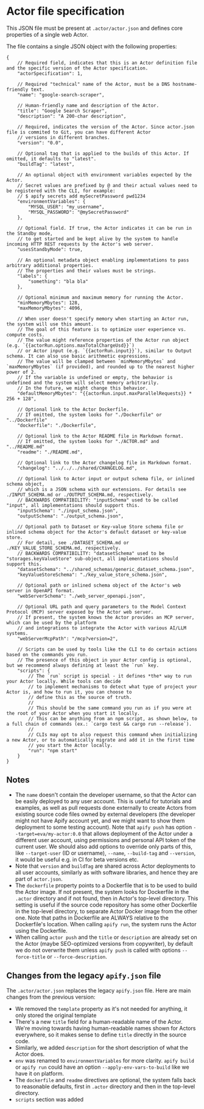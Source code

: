 
# Actor file specification

This JSON file must be present at `.actor/actor.json` and defines core properties of a single web Actor.

The file contains a single JSON object with the following properties:

```jsonc
{
    // Required field, indicates that this is an Actor definition file and the specific version of the Actor specification.
    "actorSpecification": 1,

    // Required "technical" name of the Actor, must be a DNS hostname-friendly text.
    "name": "google-search-scraper",

    // Human-friendly name and description of the Actor.
    "title": "Google Search Scraper",
    "description": "A 200-char description",

    // Required, indicates the version of the Actor. Since actor.json file is commited to Git, you can have different Actor
    // versions in different branches.
    "version": "0.0",

    // Optional tag that is applied to the builds of this Actor. If omitted, it defaults to "latest".
    "buildTag": "latest",

    // An optional object with environment variables expected by the Actor.
    // Secret values are prefixed by @ and their actual values need to be registered with the CLI, for example:
    // $ apify secrets add mySecretPassword pwd1234
    "environmentVariables": {
        "MYSQL_USER": "my_username",
        "MYSQL_PASSWORD": "@mySecretPassword"
    },

    // Optional field. If true, the Actor indicates it can be run in the Standby mode,
    // to get started and be kept alive by the system to handle incoming HTTP REST requests by the Actor's web server.
    "usesStandbyMode": true,

    // An optional metadata object enabling implementations to pass arbitrary additional properties.
    // The properties and their values must be strings.
    "labels": {
        "something": "bla bla"
    },

    // Optional minimum and maximum memory for running the Actor.
    "minMemoryMbytes": 128,
    "maxMemoryMbytes": 4096,

    // When user doesn't specify memory when starting an Actor run, the system will use this amount.
    // The goal of this feature is to optimize user experience vs. compute costs.
    // The value might reference properties of the Actor run object (e.g. `{{actorRun.options.maxTotalChargeUsd}}`)
    // or Actor input (e.g. `{{actorRun.input}}`), similar to Output schema. It can also use basic arithmetic expressions.
    // The value will be clamped between `minMemoryMbytes` and `maxMemoryMbytes` (if provided), and rounded up to the nearest higher power of 2.
    // If the variable is undefined or empty, the behavior is undefined and the system will select memory arbitrarily.
    // In the future, we might change this behavior.
    "defaultMemoryMbytes": "{{actorRun.input.maxParallelRequests}} * 256 + 128",

    // Optional link to the Actor Dockerfile.
    // If omitted, the system looks for "./Dockerfile" or "../Dockerfile"
    "dockerfile": "./Dockerfile",

    // Optional link to the Actor README file in Markdown format.
    // If omitted, the system looks for "./ACTOR.md" and "../README.md"
    "readme": "./README.md",

    // Optional link to the Actor changelog file in Markdown format.
    "changelog": "../../../shared/CHANGELOG.md",

    // Optional link to Actor input or output schema file, or inlined schema object,
    // which is a JSON schema with our extensions. For details see ./INPUT_SCHEMA.md or ./OUTPUT_SCHEMA.md, respectively.
    // BACKWARDS COMPATIBILITY: "inputSchema" used to be called "input", all implementations should support this.
    "inputSchema": "./input_schema.json",
    "outputSchema": "./output_schema.json",

    // Optional path to Dataset or Key-value Store schema file or inlined schema object for the Actor's default dataset or key-value store.
    // For detail, see ./DATASET_SCHEMA.md or ./KEY_VALUE_STORE_SCHEMA.md, respectively.
    // BACKWARDS COMPATIBILITY: "datasetSchema" used to be "storages.keyValueStore" sub-object, all implementations should support this.
    "datasetSchema": "../shared_schemas/generic_dataset_schema.json",
    "keyValueStoreSchema": "./key_value_store_schema.json",

    // Optional path or inlined schema object of the Actor's web server in OpenAPI format.
    "webServerSchema": "./web_server_openapi.json",

    // Optional URL path and query parameters to the Model Context Protocol (MCP) server exposed by the Actor web server.
    // If present, the system knows the Actor provides an MCP server, which can be used by the platform
    // and integrations to integrate the Actor with various AI/LLM systems.
    "webServerMcpPath": "/mcp?version=2",

    // Scripts can be used by tools like the CLI to do certain actions based on the commands you run.
    // The presence of this object in your Actor config is optional, but we recommend always defining at least the `run` key.
    "scripts": {
        // The `run` script is special - it defines *the* way to run your Actor locally. While tools can decide
        // to implement mechanisms to detect what type of project your Actor is, and how to run it, you can choose to
        // define this as the source of truth.
        //
        // This should be the same command you run as if you were at the root of your Actor when you start it locally.
        // This can be anything from an npm script, as shown below, to a full chain of commands (ex.: `cargo test && cargo run --release`).
        //
        // CLIs may opt to also request this command when initializing a new Actor, or to automatically migrate and add it in the first time
        // you start the Actor locally.
        "run": "npm start"
    }
}
```

## Notes

- The `name` doesn't contain the developer username, so that the Actor can be easily deployed to any user account. This is useful for tutorials and examples, as well as pull requests done externally to create Actors from existing source code files owned by external developers (the developer might not have Apify account yet, and we might want to show them deployment to some testing account). Note that `apify push` has option `--target=eva/my-actor:0.0` that allows deployment of the Actor under a different user account, using permissions and personal API token of the current user. We should also add options to override only parts of this, like `--target-user` (ID or username), `--name`, `--build-tag` and `--version`, it would be useful e.g. in CI for beta versions etc.
- Note that `version` and `buildTag` are shared across Actor deployments to all user accounts, similarly as with software libraries, and hence they are part of `actor.json`.
- The `dockerfile` property points to a Dockerfile that is to be used to build the Actor image. If not present, the system looks for Dockerfile in the `.actor` directory and if not found, then in Actor's top-level directory. This setting is useful if the source code repository has some other Dockerfile in the top-level directory, to separate Actor Docker image from the other one. Note that paths in Dockerfile are ALWAYS relative to the Dockerfile's location. When calling `apify run`, the system runs the Actor using the Dockerfile.
- When calling `actor push` and the `title` or `description` are already set on the Actor (maybe SEO-optimized versions from copywriter), by default we do not overwrite them unless `apify push` is called with options `--force-title` or `--force-description`.

## Changes from the legacy `apify.json` file

The `.actor/actor.json` replaces the legacy `apify.json` file. Here are main changes from the previous version:

- We removed the `template` property as it's not needed for anything, it only stored the original template
- There's a new `title` field for a human-readable name of the Actor. We're moving towards having human-readable names shown for Actors everywhere, so it makes sense to define `title` directly in the source code.
- Similarly, we added `description` for the short description of what the Actor does.
- `env` was renamed to `environmentVariables` for more clarity. `apify build` or `apify run` could have an option `--apply-env-vars-to-build` like we have it on platform.
- The `dockerfile` and `readme` directives are optional, the system falls back to reasonable defaults, first in `.actor` directory and then in the top-level directory.
- `scripts` section was added
